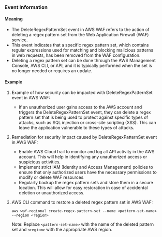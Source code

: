 
### Event Information

#### Meaning

- The DeleteRegexPatternSet event in AWS WAF refers to the action of deleting a regex pattern set from the Web Application Firewall (WAF) service.
- This event indicates that a specific regex pattern set, which contains regular expressions used for matching and blocking malicious patterns in web requests, has been removed from the WAF configuration.
- Deleting a regex pattern set can be done through the AWS Management Console, AWS CLI, or API, and it is typically performed when the set is no longer needed or requires an update.

#### Example

1. Example of how security can be impacted with DeleteRegexPatternSet event in AWS WAF:
   - If an unauthorized user gains access to the AWS account and triggers the DeleteRegexPatternSet event, they can delete a regex pattern set that is being used to protect against specific types of attacks, such as SQL injection or cross-site scripting (XSS). This can leave the application vulnerable to these types of attacks.

2. Remediation for security impact caused by DeleteRegexPatternSet event in AWS WAF:
   - Enable AWS CloudTrail to monitor and log all API activity in the AWS account. This will help in identifying any unauthorized access or suspicious activities.
   - Implement strict IAM (Identity and Access Management) policies to ensure that only authorized users have the necessary permissions to modify or delete WAF resources.
   - Regularly backup the regex pattern sets and store them in a secure location. This will allow for easy restoration in case of accidental deletion or unauthorized access.

3. AWS CLI command to restore a deleted regex pattern set in AWS WAF:
   ```
   aws waf-regional create-regex-pattern-set --name <pattern-set-name> --region <region>
   ```

   Note: Replace `<pattern-set-name>` with the name of the deleted pattern set and `<region>` with the appropriate AWS region.

